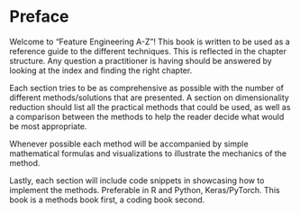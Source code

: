 # Preface {.unnumbered}

Welcome to "Feature Engineering A-Z"! This book is written to be used as a reference guide to the different techniques. This is reflected in the chapter structure. Any question a practitioner is having should be answered by looking at the index and finding the right chapter.

Each section tries to be as comprehensive as possible with the number of different methods/solutions that are presented. A section on dimensionality reduction should list all the practical methods that could be used, as well as a comparison between the methods to help the reader decide what would be most appropriate.

Whenever possible each method will be accompanied by simple mathematical formulas and visualizations to illustrate the mechanics of the method.

Lastly, each section will include code snippets in showcasing how to implement the methods. Preferable in R and Python, Keras/PyTorch. This book is a methods book first, a coding book second.
